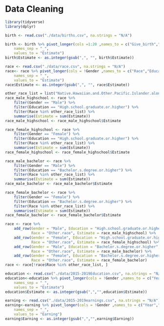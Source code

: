 # Data Cleaning

```r
library(tidyverse)
library(dplyr)
```


```r
birth <- read.csv("./data/births.csv", na.strings = "N/A")
```

```r
birth <- birth %>% pivot_longer(cols =1:20 ,names_to = c("Give_birth","Marriage","Education"),
    names_sep = "_",
    values_to = "Estimate")
birth$Estimate <- as.integer(gsub(",", "", birth$Estimate))

```


```r
race <- read.csv("./data/race.csv", na.strings = "N/A")
race<- race %>% pivot_longer(cols = !Gender ,names_to = c("Race","Education"),
    names_sep = "_",
    values_to = "Estimate")
race$Estimate <- as.integer(gsub(",", "", race$Estimate))

other_race_list = list("Native.Hawaiian.and.Other.Pacific.Islander.alone", "American.Indian.or.Alaska.Native.alone", "Some.other.race.alone", "Two.or.more.races")
race_male_highschool <- race %>% 
    filter(Gender == "Male") %>%
    filter(Education == "High.school.graduate.or.higher") %>% 
    filter(Race %in% other_race_list) %>%
    summarise(Estimate = sum(Estimate))
race_male_highschool <- race_male_highschool$Estimate

race_female_highschool <- race %>% 
    filter(Gender == "Female") %>%
    filter(Education == "High.school.graduate.or.higher") %>% 
    filter(Race %in% other_race_list) %>%
    summarise(Estimate = sum(Estimate))
race_female_highschool <- race_female_highschool$Estimate

race_male_bachelor <- race %>% 
    filter(Gender == "Male") %>%
    filter(Education == "Bachelor.s.degree.or.higher") %>% 
    filter(Race %in% other_race_list) %>%
    summarise(Estimate = sum(Estimate))
race_male_bachelor <- race_male_bachelor$Estimate

race_female_bachelor <- race %>% 
    filter(Gender == "Female") %>%
    filter(Education == "Bachelor.s.degree.or.higher") %>% 
    filter(Race %in% other_race_list) %>%
    summarise(Estimate = sum(Estimate))
race_female_bachelor <- race_female_bachelor$Estimate

race <- race %>%
    add_row(Gender = "Male", Education = "High.school.graduate.or.higher", 
            Race = "Other.race", Estimate = race_male_highschool) %>%
    add_row(Gender = "Female", Education = "High.school.graduate.or.higher", 
            Race = "Other.race", Estimate = race_female_highschool) %>%
    add_row(Gender = "Male", Education = "Bachelor.s.degree.or.higher", 
            Race = "Other.race", Estimate = race_male_bachelor) %>%
    add_row(Gender = "Female", Education = "Bachelor.s.degree.or.higher", 
            Race = "Other.race", Estimate = race_female_bachelor)
race <- race[!race$Race %in% other_race_list, ]
```

```r
education <- read.csv("./data/2015-2019Education.csv", na.strings = "N/A")
education<-education %>% pivot_longer(cols = !Gender ,names_to = c("Year","Education"),
    names_sep = "_",
    values_to = "Estimate")
education$Estimate <- as.integer(gsub(",","",education$Estimate))
```

```r
earning <- read.csv("./data/2015-2019earnings.csv", na.strings = "N/A")
earning<-earning %>% pivot_longer(cols = !Gender ,names_to = c("Year","Education"),
    names_sep = "_",
    values_to = "Earning")
earning$Earning <- as.integer(gsub(",","",earning$Earning))
```


